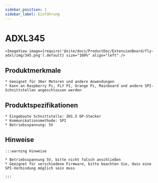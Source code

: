 ```yaml
---
sidebar_position: 1
sidebar_label: Einführung
---
```



# ADXL345

    <ImageView image={require('@site/docs/ProductDoc/ExtensionBoard/fly-adxl/img/345.png').default} size="100%" align="left" />



## Produktmerkmale

    * Geeignet für 36er Motoren und andere Anwendungen
    * Kann an Raspberry Pi, FLY PI, Orange Pi, Mainboard und andere SPI-Schnittstellen angeschlossen werden

## Produktspezifikationen

    * Eingebaute Schnittstelle: ZH1.5 6P-Stecker
    * Kommunikationsmethode: SPI
    * Betriebsspannung: 5V

## Hinweise

    :::warning Hinweise

    * Betriebsspannung 5V, bitte nicht falsch anschließen
    * Geeignet für verschiedene Firmware, bitte beachten Sie, dass eine SPI-Verbindung möglich sein muss

    :::